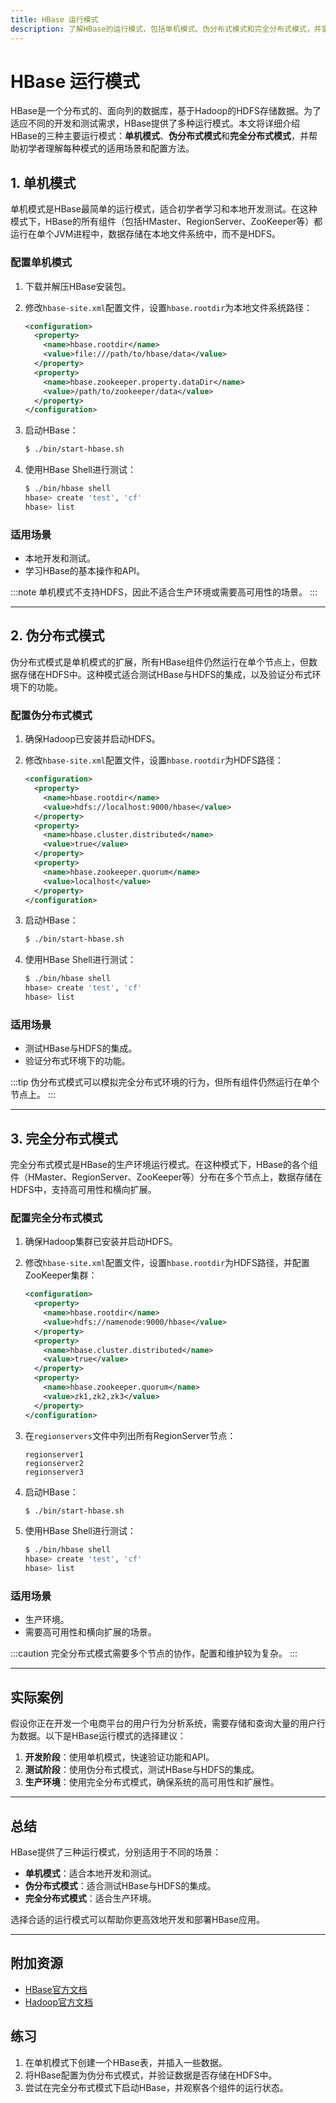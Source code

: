 ```yaml
---
title: HBase 运行模式
description: 了解HBase的运行模式，包括单机模式、伪分布式模式和完全分布式模式，并掌握它们的使用场景和配置方法。
---
```


# HBase 运行模式

HBase是一个分布式的、面向列的数据库，基于Hadoop的HDFS存储数据。为了适应不同的开发和测试需求，HBase提供了多种运行模式。本文将详细介绍HBase的三种主要运行模式：**单机模式**、**伪分布式模式**和**完全分布式模式**，并帮助初学者理解每种模式的适用场景和配置方法。

## 1. 单机模式

单机模式是HBase最简单的运行模式，适合初学者学习和本地开发测试。在这种模式下，HBase的所有组件（包括HMaster、RegionServer、ZooKeeper等）都运行在单个JVM进程中，数据存储在本地文件系统中，而不是HDFS。

### 配置单机模式

1. 下载并解压HBase安装包。
2. 修改`hbase-site.xml`配置文件，设置`hbase.rootdir`为本地文件系统路径：

   ```xml
   <configuration>
     <property>
       <name>hbase.rootdir</name>
       <value>file:///path/to/hbase/data</value>
     </property>
     <property>
       <name>hbase.zookeeper.property.dataDir</name>
       <value>/path/to/zookeeper/data</value>
     </property>
   </configuration>
   ```

3. 启动HBase：

   ```bash
   $ ./bin/start-hbase.sh
   ```

4. 使用HBase Shell进行测试：

   ```bash
   $ ./bin/hbase shell
   hbase> create 'test', 'cf'
   hbase> list
   ```

### 适用场景

- 本地开发和测试。
- 学习HBase的基本操作和API。

:::note
单机模式不支持HDFS，因此不适合生产环境或需要高可用性的场景。
:::

---

## 2. 伪分布式模式

伪分布式模式是单机模式的扩展，所有HBase组件仍然运行在单个节点上，但数据存储在HDFS中。这种模式适合测试HBase与HDFS的集成，以及验证分布式环境下的功能。

### 配置伪分布式模式

1. 确保Hadoop已安装并启动HDFS。
2. 修改`hbase-site.xml`配置文件，设置`hbase.rootdir`为HDFS路径：

   ```xml
   <configuration>
     <property>
       <name>hbase.rootdir</name>
       <value>hdfs://localhost:9000/hbase</value>
     </property>
     <property>
       <name>hbase.cluster.distributed</name>
       <value>true</value>
     </property>
     <property>
       <name>hbase.zookeeper.quorum</name>
       <value>localhost</value>
     </property>
   </configuration>
   ```

3. 启动HBase：

   ```bash
   $ ./bin/start-hbase.sh
   ```

4. 使用HBase Shell进行测试：

   ```bash
   $ ./bin/hbase shell
   hbase> create 'test', 'cf'
   hbase> list
   ```

### 适用场景

- 测试HBase与HDFS的集成。
- 验证分布式环境下的功能。

:::tip
伪分布式模式可以模拟完全分布式环境的行为，但所有组件仍然运行在单个节点上。
:::

---

## 3. 完全分布式模式

完全分布式模式是HBase的生产环境运行模式。在这种模式下，HBase的各个组件（HMaster、RegionServer、ZooKeeper等）分布在多个节点上，数据存储在HDFS中，支持高可用性和横向扩展。

### 配置完全分布式模式

1. 确保Hadoop集群已安装并启动HDFS。
2. 修改`hbase-site.xml`配置文件，设置`hbase.rootdir`为HDFS路径，并配置ZooKeeper集群：

   ```xml
   <configuration>
     <property>
       <name>hbase.rootdir</name>
       <value>hdfs://namenode:9000/hbase</value>
     </property>
     <property>
       <name>hbase.cluster.distributed</name>
       <value>true</value>
     </property>
     <property>
       <name>hbase.zookeeper.quorum</name>
       <value>zk1,zk2,zk3</value>
     </property>
   </configuration>
   ```

3. 在`regionservers`文件中列出所有RegionServer节点：

   ```
   regionserver1
   regionserver2
   regionserver3
   ```

4. 启动HBase：

   ```bash
   $ ./bin/start-hbase.sh
   ```

5. 使用HBase Shell进行测试：

   ```bash
   $ ./bin/hbase shell
   hbase> create 'test', 'cf'
   hbase> list
   ```

### 适用场景

- 生产环境。
- 需要高可用性和横向扩展的场景。

:::caution
完全分布式模式需要多个节点的协作，配置和维护较为复杂。
:::

---

## 实际案例

假设你正在开发一个电商平台的用户行为分析系统，需要存储和查询大量的用户行为数据。以下是HBase运行模式的选择建议：

1. **开发阶段**：使用单机模式，快速验证功能和API。
2. **测试阶段**：使用伪分布式模式，测试HBase与HDFS的集成。
3. **生产环境**：使用完全分布式模式，确保系统的高可用性和扩展性。

---

## 总结

HBase提供了三种运行模式，分别适用于不同的场景：

- **单机模式**：适合本地开发和测试。
- **伪分布式模式**：适合测试HBase与HDFS的集成。
- **完全分布式模式**：适合生产环境。

选择合适的运行模式可以帮助你更高效地开发和部署HBase应用。

---

## 附加资源

- [HBase官方文档](https://hbase.apache.org/book.html)
- [Hadoop官方文档](https://hadoop.apache.org/docs/stable/)

## 练习

1. 在单机模式下创建一个HBase表，并插入一些数据。
2. 将HBase配置为伪分布式模式，并验证数据是否存储在HDFS中。
3. 尝试在完全分布式模式下启动HBase，并观察各个组件的运行状态。